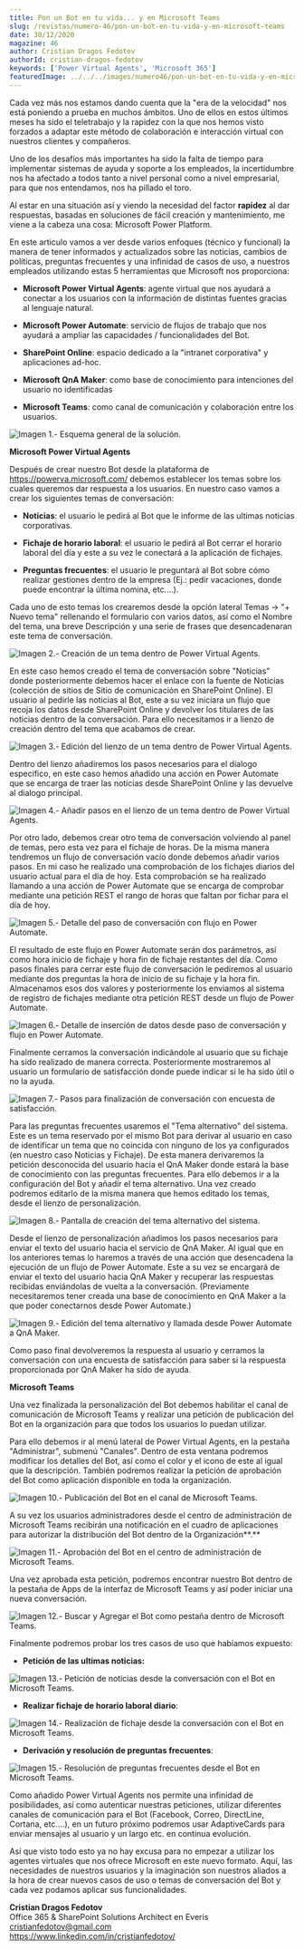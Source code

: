 ```yaml
---
title: Pon un Bot en tu vida... y en Microsoft Teams
slug: /revistas/numero-46/pon-un-bot-en-tu-vida-y-en-microsoft-teams
date: 30/12/2020
magazine: 46
author: Cristian Dragos Fedotov
authorId: cristian-dragos-fedotov
keywords: ['Power Virtual Agents', 'Microsoft 365']
featuredImage: ../../../images/numero46/pon-un-bot-en-tu-vida-y-en-microsoft-teams/image11.png
---
```






Cada vez más nos estamos dando cuenta que la "era de la velocidad" nos
está poniendo a prueba en muchos ámbitos. Uno de ellos en estos últimos
meses ha sido el teletrabajo y la rapidez con la que nos hemos visto
forzados a adaptar este método de colaboración e interacción virtual con
nuestros clientes y compañeros.

Uno de los desafíos más importantes ha sido la falta de tiempo para
implementar sistemas de ayuda y soporte a los empleados, la
incertidumbre nos ha afectado a todos tanto a nivel personal como a
nivel empresarial, para que nos entendamos, nos ha pillado el toro.

Al estar en una situación así y viendo la necesidad del factor
**rapidez** al dar respuestas, basadas en soluciones de fácil
creación y mantenimiento, me viene a la cabeza una cosa: Microsoft Power
Platform.

En este articulo vamos a ver desde varios enfoques (técnico y funcional)
la manera de tener informados y actualizados sobre las noticias, cambios
de políticas, preguntas frecuentes y una infinidad de casos de uso, a
nuestros empleados utilizando estas 5 herramientas que Microsoft nos
proporciona:

-   **Microsoft Power Virtual Agents**: agente virtual que nos ayudará a
    conectar a los usuarios con la información de distintas fuentes
    gracias al lenguaje natural.

-   **Microsoft Power Automate**: servicio de flujos de trabajo que nos
    ayudará a ampliar las capacidades / funcionalidades del Bot.

-   **SharePoint Online**: espacio dedicado a la "intranet corporativa"
    y aplicaciones ad-hoc.

-   **Microsoft QnA Maker**: como base de conocimiento para intenciones
    del usuario no identificadas

-   **Microsoft Teams**: como canal de comunicación y colaboración entre
    los usuarios.

![**Imagen 1.- Esquema general de la solución.**](../../../images/numero46/pon-un-bot-en-tu-vida-y-en-microsoft-teams/image10.png)


**Microsoft Power Virtual Agents**

Después de crear nuestro Bot desde la plataforma de
https://powerva.microsoft.com/ debemos establecer los temas sobre los
cuales queremos dar respuesta a los usuarios. En nuestro caso vamos a
crear los siguientes temas de conversación:

-   **Noticias**: el usuario le pedirá al Bot que le informe de las
    ultimas noticias corporativas.

-   **Fichaje de horario laboral**: el usuario le pedirá al Bot cerrar
    el horario laboral del día y este a su vez le conectará a la
    aplicación de fichajes.

-   **Preguntas frecuentes**: el usuario le preguntará al Bot sobre cómo
    realizar gestiones dentro de la empresa (Ej.: pedir vacaciones,
    donde puede encontrar la última nomina, etc....).

Cada uno de esto temas los crearemos desde la opción lateral Temas ->
"+ Nuevo tema" rellenando el formulario con varios datos, así como el
Nombre del tema, una breve Descripción y una serie de frases que
desencadenaran este tema de conversación.

![**Imagen 2.- Creación de un tema dentro de Power Virtual Agents.**](../../../images/numero46/pon-un-bot-en-tu-vida-y-en-microsoft-teams/image11.png)


En este caso hemos creado el tema de conversación sobre "Noticias" donde
posteriormente debemos hacer el enlace con la fuente de Noticias
(colección de sitios de Sitio de comunicación en SharePoint Online). El
usuario al pedirle las noticias al Bot, este a su vez iniciara un flujo
que recoja los datos desde SharePoint Online y devolver los titulares de
las noticias dentro de la conversación. Para ello necesitamos ir a
lienzo de creación dentro del tema que acabamos de crear.

![**Imagen 3.- Edición del lienzo de un tema dentro de Power Virtual Agents.**](../../../images/numero46/pon-un-bot-en-tu-vida-y-en-microsoft-teams/image12.png)


Dentro del lienzo añadiremos los pasos necesarios para el dialogo
especifico, en este caso hemos añadido una acción en Power Automate que
se encarga de traer las noticias desde SharePoint Online y las devuelve
al dialogo principal.

![**Imagen 4.- Añadir pasos en el lienzo de un tema dentro de Power Virtual Agents.**](../../../images/numero46/pon-un-bot-en-tu-vida-y-en-microsoft-teams/image13.png)


Por otro lado, debemos crear otro tema de conversación volviendo al
panel de temas, pero esta vez para el fichaje de horas. De la misma
manera tendremos un flujo de conversación vacío donde debemos añadir
varios pasos. En mi caso he realizado una comprobación de los fichajes
diarios del usuario actual para el día de hoy. Esta comprobación se ha
realizado llamando a una acción de Power Automate que se encarga de
comprobar mediante una petición REST el rango de horas que faltan por
fichar para el día de hoy.

![**Imagen 5.- Detalle del paso de conversación con flujo en Power Automate.**](../../../images/numero46/pon-un-bot-en-tu-vida-y-en-microsoft-teams/image14.png)


El resultado de este flujo en Power Automate serán dos parámetros, así
como hora inicio de fichaje y hora fin de fichaje restantes del día.
Como pasos finales para cerrar este flujo de conversación le pediremos
al usuario mediante dos preguntas la hora de inicio de su fichaje y la
hora fin. Almacenamos esos dos valores y posteriormente los enviamos al
sistema de registro de fichajes mediante otra petición REST desde un
flujo de Power Automate.

![**Imagen 6.- Detalle de inserción de datos desde paso de conversación y flujo en Power Automate.**](../../../images/numero46/pon-un-bot-en-tu-vida-y-en-microsoft-teams/image15.png)

Finalmente cerramos la conversación indicándole al usuario que su
fichaje ha sido realizado de manera correcta. Posteriormente mostraremos
al usuario un formulario de satisfacción donde puede indicar si le ha
sido útil o no la ayuda.

![**Imagen 7.- Pasos para finalización de conversación con encuesta de satisfacción.**](../../../images/numero46/pon-un-bot-en-tu-vida-y-en-microsoft-teams/image16.png)

Para las preguntas frecuentes usaremos el "Tema alternativo" del
sistema. Este es un tema reservado por el mismo Bot para derivar al
usuario en caso de identificar un tema que no coincida con ninguno de
los ya configurados (en nuestro caso Noticias y Fichaje). De esta manera
derivaremos la petición desconocida del usuario hacia el QnA Maker donde
estará la base de conocimiento con las preguntas frecuentes. Para ello
debemos ir a la configuración del Bot y añadir el tema alternativo. Una
vez creado podremos editarlo de la misma manera que hemos editado los
temas, desde el lienzo de personalización.

![**Imagen 8.- Pantalla de creación del tema alternativo del sistema.**](../../../images/numero46/pon-un-bot-en-tu-vida-y-en-microsoft-teams/image8.png)

Desde el lienzo de personalización añadimos los pasos necesarios para
enviar el texto del usuario hacia el servicio de QnA Maker. Al igual que
en los anteriores temas lo haremos a través de una acción que
desencadena la ejecución de un flujo de Power Automate. Este a su vez se
encargará de enviar el texto del usuario hacia QnA Maker y recuperar las
respuestas recibidas enviándolas de vuelta a la conversación.
(Previamente necesitaremos tener creada una base de conocimiento en QnA
Maker a la que poder conectarnos desde Power Automate.)

![**Imagen 9.- Edición del tema alternativo y llamada desde Power Automate a QnA Maker.**](../../../images/numero46/pon-un-bot-en-tu-vida-y-en-microsoft-teams/image17.png)


Como paso final devolveremos la respuesta al usuario y cerramos la
conversación con una encuesta de satisfacción para saber si la respuesta
proporcionada por QnA Maker ha sido de ayuda.

**Microsoft Teams**

Una vez finalizada la personalización del Bot debemos habilitar el canal
de comunicación de Microsoft Teams y realizar una petición de
publicación del Bot en la organización para que todos los usuarios lo
puedan utilizar.

Para ello debemos ir al menú lateral de Power Virtual Agents, en la
pestaña "Administrar", submenú "Canales". Dentro de esta ventana
podremos modificar los detalles del Bot, así como el color y el icono de
este al igual que la descripción. También podremos realizar la petición
de aprobación del Bot como aplicación disponible en toda la
organización.

![**Imagen 10.- Publicación del Bot en el canal de Microsoft Teams.**](../../../images/numero46/pon-un-bot-en-tu-vida-y-en-microsoft-teams/image18.png)

A su vez los usuarios administradores desde el centro de administración
de Microsoft Teams recibirán una notificación en el cuadro de
aplicaciones para autorizar la distribución del Bot dentro de la
Organización**.**

![**Imagen 11.- Aprobación del Bot en el centro de administración de Microsoft Teams.**](../../../images/numero46/pon-un-bot-en-tu-vida-y-en-microsoft-teams/image19.png)

Una vez aprobada esta petición, podremos encontrar nuestro Bot dentro de
la pestaña de Apps de la interfaz de Microsoft Teams y así poder iniciar
una nueva conversación.

![**Imagen 12.- Buscar y Agregar el Bot como pestaña dentro de Microsoft Teams.**](../../../images/numero46/pon-un-bot-en-tu-vida-y-en-microsoft-teams/image1a.png)

Finalmente podremos probar los tres casos de uso que habíamos expuesto:

-   **Petición de las ultimas noticias:**

![**Imagen 13.- Petición de noticias desde la conversación con el Bot en Microsoft Teams.**](../../../images/numero46/pon-un-bot-en-tu-vida-y-en-microsoft-teams/image1b.png)

-   **Realizar fichaje de horario laboral diario**:

![**Imagen 14.- Realización de fichaje desde la conversación con el Bot en Microsoft Teams.**](../../../images/numero46/pon-un-bot-en-tu-vida-y-en-microsoft-teams/image1c.png)

-   **Derivación y resolución de preguntas frecuentes**:

![**Imagen 15.- Resolución de preguntas frecuentes desde el Bot en Microsoft Teams.**](../../../images/numero46/pon-un-bot-en-tu-vida-y-en-microsoft-teams/image1d.png)


Como añadido Power Virtual Agents nos permite una infinidad de
posibilidades, así como autenticar nuestras peticiones, utilizar
diferentes canales de comunicación para el Bot (Facebook, Correo,
DirectLine, Cortana, etc....), en un futuro próximo podremos usar
AdaptiveCards para enviar mensajes al usuario y un largo etc. en
continua evolución.

Así que visto todo esto ya no hay excusa para no empezar a utilizar los
agentes virtuales que nos ofrece Microsoft en este nuevo formato. Aquí,
las necesidades de nuestros usuarios y la imaginación son nuestros
aliados a la hora de crear nuevos casos de uso o temas de conversación
del Bot y cada vez podamos aplicar sus funcionalidades.

**Cristian Dragos Fedotov** <br />
Office 365 & SharePoint Solutions Architect en Everis <br />
cristianfedotov@gmail.com <br />
https://www.linkedin.com/in/cristianfedotov/ <br /> 
 
